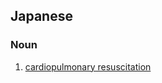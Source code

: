 ==Japanese==
{{ja-kanjitab|しん|はい|そ|せい|ほう|k2=ぱい|yomi=o}}

===Noun===
{{ja-noun|しんぱい そせいほう}}

# [[cardiopulmonary resuscitation]]